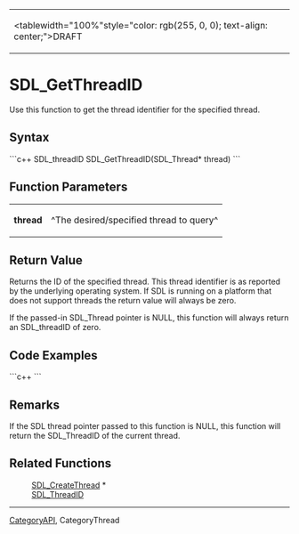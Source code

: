 <!-- pragma section-numbers off -->
<!-- pragma disable-camelcase -->
{|
|<tablewidth="100%"style="color: rgb(255, 0, 0); text-align: center;">DRAFT 
|}


= SDL_GetThreadID =
Use this function to get the thread identifier for the specified thread.


== Syntax ==
```c++
SDL_threadID SDL_GetThreadID(SDL_Thread* thread)
```
== Function Parameters ==
{|
|'''thread''' 
|^The desired/specified thread to query^ 
|}


== Return Value ==
Returns the ID of the specified thread.  This thread identifier is as reported by the underlying operating system. If SDL is running on a platform that does not support threads the return value will always be zero.

If the passed-in SDL_Thread pointer is NULL, this function will always return an SDL_threadID of zero.

== Code Examples ==
```c++
```
== Remarks ==
If the SDL thread pointer passed to this function is NULL, this function will return the SDL_ThreadID of the current thread.

== Related Functions ==
: [[SDL_CreateThread]] *
: [[SDL_ThreadID]]

----
[[CategoryAPI]], CategoryThread
